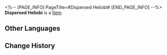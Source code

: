 <%-- [PAGE_INFO]
PageTitle=#Dispersed Heliobi#
[END_PAGE_INFO] --%>
{{Item Infobox
|title       = Dispersed Heliobi
|id          = 140385
|image       = Item Dispersed Heliobi.png
|type        = 
|invCategory = 
|rarity      = 1
|effect      = 
|description = These appear to be heliobi fragments scattered across the land when Cirrus shattered.
}}
{{Description|1=''"Powerful heliobi can possibly swallow weaker ones and temporarily force them to be joined as one..."''}}
'''Dispersed Heliobi''' is a [[Item]].

==Other Languages==
{{Other Languages
|en   = Dispersed Heliobi
|zhs  = 逸散岁阳
|zht  = 逸散歲陽
|ja   = 逃げた歳陽
|ko   = 흩어진 세양
|es   = Heliobus dispersos
|fr   = Héliobes dispersés
|ru   = Рассеянный хелиоби
|th   = Heliobi ที่กระจัดกระจาย
|vi   = Tuế Dương Tẩu Tán
|de   = Verstreuter Heliobus
|id   = Pecahan Heliobus
|pt   = Heliobi Dispersos
}}

==Change History==
{{Change History|2.0}}